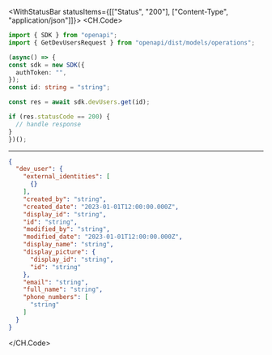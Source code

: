 

<WithStatusBar statusItems={[["Status", "200"], ["Content-Type", "application/json"]]}>
  <CH.Code>
  ```typescript Get.ts
  import { SDK } from "openapi";
import { GetDevUsersRequest } from "openapi/dist/models/operations";

(async() => {
  const sdk = new SDK({
    authToken: "",
  });
const id: string = "string";

  const res = await sdk.devUsers.get(id);

  if (res.statusCode == 200) {
    // handle response
  }
})();
  ```
  ---

  ```json Example Response
  {
    "dev_user": {
      "external_identities": [
        {}
      ],
      "created_by": "string",
      "created_date": "2023-01-01T12:00:00.000Z",
      "display_id": "string",
      "id": "string",
      "modified_by": "string",
      "modified_date": "2023-01-01T12:00:00.000Z",
      "display_name": "string",
      "display_picture": {
        "display_id": "string",
        "id": "string"
      },
      "email": "string",
      "full_name": "string",
      "phone_numbers": [
        "string"
      ]
    }
  }
  ```
  </CH.Code>
</WithStatusBar>
